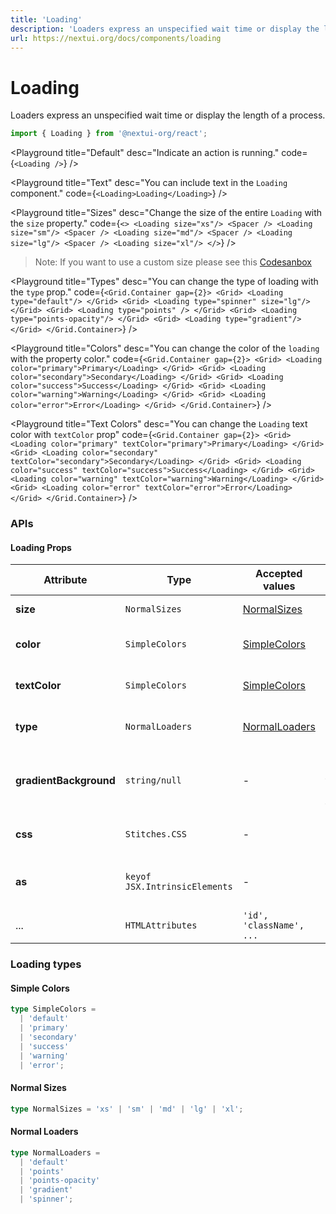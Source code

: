 ```yaml
---
title: 'Loading'
description: 'Loaders express an unspecified wait time or display the length of a process.'
url: https://nextui.org/docs/components/loading
---
```


# Loading

Loaders express an unspecified wait time or display the length of a process.

```jsx
import { Loading } from '@nextui-org/react';
```

<CarbonAd />

<Spacer y={2} />

<Playground
  title="Default"
  desc="Indicate an action is running."
  code={`
  <Loading />
`}
/>

<Playground
  title="Text"
  desc="You can include text in the `Loading` component."
  code={`
  <Loading>Loading</Loading>
`}
/>

<Playground
  title="Sizes"
  desc="Change the size of the entire `Loading` with the `size` property."
  code={`
<>
  <Loading size="xs"/>
  <Spacer />
  <Loading size="sm"/>
  <Spacer />
  <Loading size="md"/>
  <Spacer />
  <Loading size="lg"/>
  <Spacer />
  <Loading size="xl"/>
</>
`}
/>

> Note: If you want to use a custom size please see this [Codesanbox](https://codesandbox.io/s/great-montalcini-cyj39?file=/src/App.js)

<Playground
  title="Types"
  desc="You can change the type of loading with the `type` prop."
  code={`
  <Grid.Container gap={2}>
    <Grid>
      <Loading type="default"/>
    </Grid>
    <Grid>
      <Loading type="spinner" size="lg"/>
    </Grid>
    <Grid>
      <Loading type="points" />
    </Grid>
    <Grid>
      <Loading type="points-opacity"/>
    </Grid>
    <Grid>
      <Loading type="gradient"/>
    </Grid>
  </Grid.Container>
`}
/>

<Playground
  title="Colors"
  desc="You can change the color of the `loading` with the property color."
  code={`
<Grid.Container gap={2}>
  <Grid>
    <Loading color="primary">Primary</Loading>
  </Grid>
  <Grid>
    <Loading color="secondary">Secondary</Loading>
  </Grid>
  <Grid>
    <Loading color="success">Success</Loading>
  </Grid>
  <Grid>
    <Loading color="warning">Warning</Loading>
  </Grid>
  <Grid>
    <Loading color="error">Error</Loading>
  </Grid>
</Grid.Container>
`}
/>

<Playground
  title="Text Colors"
  desc="You can change the `Loading` text color with `textColor` prop"
  code={`
<Grid.Container gap={2}>
  <Grid>
    <Loading color="primary" textColor="primary">Primary</Loading>
  </Grid>
  <Grid>
    <Loading color="secondary" textColor="secondary">Secondary</Loading>
  </Grid>
  <Grid>
    <Loading color="success" textColor="success">Success</Loading>
  </Grid>
  <Grid>
    <Loading color="warning" textColor="warning">Warning</Loading>
  </Grid>
  <Grid>
    <Loading color="error" textColor="error">Error</Loading>
  </Grid>
</Grid.Container>
`}
/>

<Spacer y={3} />

### APIs

<Spacer y={2} />

#### Loading Props

| Attribute              | Type                           | Accepted values                  | Description                                | Default   |
| ---------------------- | ------------------------------ | -------------------------------- | ------------------------------------------ | --------- |
| **size**               | `NormalSizes`                  | [NormalSizes](#normal-sizes)     | Loading size                               | `medium`  |
| **color**              | `SimpleColors`                 | [SimpleColors](#simple-colors)   | Change loading color                       | `primary` |
| **textColor**          | `SimpleColors`                 | [SimpleColors](#simple-colors)   | Change loading text color                  | `default` |
| **type**               | `NormalLoaders`                | [NormalLoaders](#normal-loaders) | Selected or not (in single)                | `default` |
| **gradientBackground** | `string/null`                  | -                                | Set a background for gradient loading type | -         |
| **css**                | `Stitches.CSS`                 | -                                | Override Default CSS style                 | -         |
| **as**                 | `keyof JSX.IntrinsicElements`  | -                                | Changes which tag component outputs        | `span`    |
| ...                    | `HTMLAttributes`               | `'id', 'className', ...`         | Native props                               | -         |

<Spacer y={2} />

### Loading types

<Spacer y={1} />

#### Simple Colors

```ts
type SimpleColors =
  | 'default'
  | 'primary'
  | 'secondary'
  | 'success'
  | 'warning'
  | 'error';
```

#### Normal Sizes

```ts
type NormalSizes = 'xs' | 'sm' | 'md' | 'lg' | 'xl';
```

#### Normal Loaders

```ts
type NormalLoaders =
  | 'default'
  | 'points'
  | 'points-opacity'
  | 'gradient'
  | 'spinner';
```
